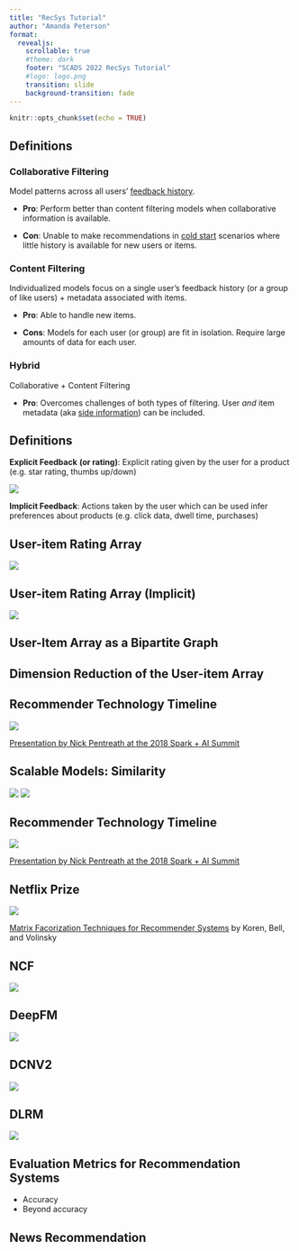 ```yaml
---
title: "RecSys Tutorial"
author: "Amanda Peterson"
format: 
  revealjs:
    scrollable: true
    #theme: dark
    footer: "SCADS 2022 RecSys Tutorial"
    #logo: logo.png
    transition: slide
    background-transition: fade
---
```


```r
knitr::opts_chunk$set(echo = TRUE)
```

##  {background-iframe="https://amanda.rbind.io/"}

## Definitions

::: {.panel-tabset}

### Collaborative Filtering 

Model patterns across all users' [feedback history]{.underline}.

-   **Pro**: Perform better than content filtering models when collaborative information is available.

-   **Con**: Unable to make recommendations in [cold start]{.underline} scenarios where little history is available for new users or items.

### Content Filtering

Individualized models focus on a single user's feedback history (or a group of like users) + metadata associated with items.

-   **Pro**: Able to handle new items.

-   **Cons**: Models for each user (or group) are fit in isolation. Require large amounts of data for each user.

### Hybrid

Collaborative + Content Filtering

-   **Pro**: Overcomes challenges of both types of filtering. User *and* item metadata (aka [side information]{.underline}) can be included.

:::

## Definitions

**Explicit Feedback** **(or rating)**: Explicit rating given by the user for a product (e.g. star rating, thumbs up/down)

![](images/star_rating.jpg) 

**Implicit Feedback**: Actions taken by the user which can be used infer preferences about products (e.g. click data, dwell time, purchases)

## User-item Rating Array

![](images/user_item_matrix.png) 


## User-item Rating Array (Implicit)

![](images/user_item_matrix_implicit.png) 

## User-Item Array as a Bipartite Graph

## Dimension Reduction of the User-item Array

## Recommender Technology Timeline

![](images/nick_pentreath_timeline.png) 

[Presentation by Nick Pentreath at the 2018 Spark + AI Summit](https://youtu.be/y_TzOOCJqxI)



## Scalable Models: Similarity

![](images/nick_pentreath_timeline.png) 
![](images/user_item_matrix_item_sim.png)

## Recommender Technology Timeline

![](images/nick_pentreath_timeline.png) 

[Presentation by Nick Pentreath at the 2018 Spark + AI Summit](https://youtu.be/y_TzOOCJqxI)



## Netflix Prize

![](images/netflix_fig2.png)

[Matrix Facorization Techniques for Recommender Systems](http://citeseerx.ist.psu.edu/viewdoc/download?doi=10.1.1.147.8295&rep=rep1&type=pdf) by Koren, Bell, and Volinsky

## NCF

![](https://gitlab.evoforge.org/arpete2/dlrs-catalog/-/raw/main/images/ncf.png)



## DeepFM

![](https://gitlab.evoforge.org/arpete2/dlrs-catalog/-/raw/main/images/DeepFM.png)


## DCNV2


![](https://gitlab.evoforge.org/arpete2/dlrs-catalog/-/raw/main/images/dcnv2.png)

## DLRM

![](https://gitlab.evoforge.org/arpete2/dlrs-catalog/-/raw/main/images/dlrm.png)

## Evaluation Metrics for Recommendation Systems

- Accuracy 
- Beyond accuracy

## News Recommendation




